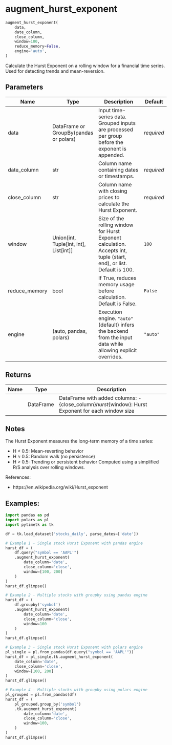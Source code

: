 # augment_hurst_exponent { #pytimetk.augment_hurst_exponent }

```python
augment_hurst_exponent(
    data,
    date_column,
    close_column,
    window=100,
    reduce_memory=False,
    engine='auto',
)
```

Calculate the Hurst Exponent on a rolling window for a financial time series. Used for detecting trends and mean-reversion.

## Parameters {.doc-section .doc-section-parameters}

| Name          | Type                                         | Description                                                                                                          | Default    |
|---------------|----------------------------------------------|----------------------------------------------------------------------------------------------------------------------|------------|
| data          | DataFrame or GroupBy(pandas or polars)       | Input time-series data. Grouped inputs are processed per group before the exponent is appended.                      | _required_ |
| date_column   | str                                          | Column name containing dates or timestamps.                                                                          | _required_ |
| close_column  | str                                          | Column name with closing prices to calculate the Hurst Exponent.                                                     | _required_ |
| window        | Union\[int, Tuple\[int, int\], List\[int\]\] | Size of the rolling window for Hurst Exponent calculation. Accepts int, tuple (start, end), or list. Default is 100. | `100`      |
| reduce_memory | bool                                         | If True, reduces memory usage before calculation. Default is False.                                                  | `False`    |
| engine        | (auto, pandas, polars)                       | Execution engine. ``"auto"`` (default) infers the backend from the input data while allowing explicit overrides.     | `"auto"`   |

## Returns {.doc-section .doc-section-returns}

| Name   | Type      | Description                                                                                        |
|--------|-----------|----------------------------------------------------------------------------------------------------|
|        | DataFrame | DataFrame with added columns: - {close_column}_hurst_{window}: Hurst Exponent for each window size |

## Notes {.doc-section .doc-section-notes}

The Hurst Exponent measures the long-term memory of a time series:

- H < 0.5: Mean-reverting behavior
- H ≈ 0.5: Random walk (no persistence)
- H > 0.5: Trending or persistent behavior
Computed using a simplified R/S analysis over rolling windows.

References:

- https://en.wikipedia.org/wiki/Hurst_exponent

## Examples: {.doc-section .doc-section-examples}

```python
import pandas as pd
import polars as pl
import pytimetk as tk

df = tk.load_dataset('stocks_daily', parse_dates=['date'])

# Example 1 - Single stock Hurst Exponent with pandas engine
hurst_df = (
    df.query("symbol == 'AAPL'")
    .augment_hurst_exponent(
        date_column='date',
        close_column='close',
        window=[100, 200]
    )
)
hurst_df.glimpse()
```

```python
# Example 2 - Multiple stocks with groupby using pandas engine
hurst_df = (
    df.groupby('symbol')
    .augment_hurst_exponent(
        date_column='date',
        close_column='close',
        window=100
    )
)
hurst_df.glimpse()
```

```python
# Example 3 - Single stock Hurst Exponent with polars engine
pl_single = pl.from_pandas(df.query("symbol == 'AAPL'"))
hurst_df = pl_single.tk.augment_hurst_exponent(
    date_column='date',
    close_column='close',
    window=[100, 200]
)
hurst_df.glimpse()
```

```python
# Example 4 - Multiple stocks with groupby using polars engine
pl_grouped = pl.from_pandas(df)
hurst_df = (
    pl_grouped.group_by('symbol')
    .tk.augment_hurst_exponent(
        date_column='date',
        close_column='close',
        window=100,
    )
)
hurst_df.glimpse()
```